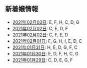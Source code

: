 新着嬢情報
----

- [2021年02月03日](/new/2021-02-03): E, F, H, C, D, G
- [2021年02月02日](/new/2021-02-02): C, E, D, F
- [2021年02月02日](/new/2021-02-02): C, F, E, D
- [2021年02月01日](/new/2021-02-01): F, G, H, I, E, D, C
- [2021年01月31日](/new/2021-01-31): H, E, D, G, F, C
- [2021年01月30日](/new/2021-01-30): E, D, F, H, C, G
- [2021年01月29日](/new/2021-01-29): C, D, E, G, F
